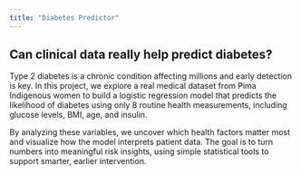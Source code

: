 ```yaml
---
title: "Diabetes Predictor"
---
```


## Can clinical data really help predict diabetes?

Type 2 diabetes is a chronic condition affecting millions and early detection is key. In this project, we explore a real medical dataset from Pima Indigenous women to build a logistic regression model that predicts the likelihood of diabetes using only 8 routine health measurements, including glucose levels, BMI, age, and insulin.

By analyzing these variables, we uncover which health factors matter most and visualize how the model interprets patient data. The goal is to turn numbers into meaningful risk insights, using simple statistical tools to support smarter, earlier intervention.

